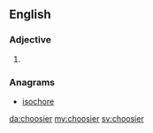 ==English==

===Adjective===
{{head|en|adjective comparative form}}

# {{en-comparative of|choosy}}

===Anagrams===
* [[isochore#English|isochore]]

[[da:choosier]]
[[my:choosier]]
[[sv:choosier]]